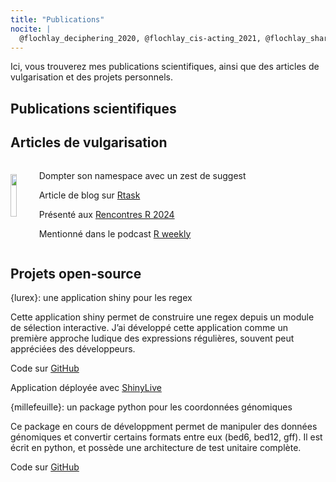 ```yaml
---
title: "Publications"
nocite: |
  @flochlay_deciphering_2020, @flochlay_cis-acting_2021, @flochlay_shared_2023
---
```


Ici, vous trouverez mes publications scientifiques, ainsi que des articles de vulgarisation et des projets personnels.

## Publications scientifiques

::: {#refs}
:::

## Articles de vulgarisation


:::: {.columns style='display: flex'}

::: {.column style='display: flex; align-items: center;'}
![](media/blog.png){width="70%" fig-align="center"}
:::

::: {.column width=90%}
<span class="ref">Dompter son namespace avec un zest de suggest</span>

<i class="bi bi-link-45deg pink"></i>  Article de blog sur [Rtask](https://rtask.thinkr.fr/fr/dompter-son-namespace-avec-un-zest-de-suggests/)

<i class="bi bi-share-fill pink"></i>  Présenté aux [Rencontres R 2024](https://github.com/Rencontres-R/Rencontres_R_2024/blob/main/Pr%C3%A9sentations/01_Mercredi/04_Courte%201/02_Floc'hlay_Swann_Pour%20un%20namespace%20tout%20en%20souplesse.html)

<i class="bi bi-share-fill pink"></i>  Mentionné dans le podcast [R weekly](https://share.fireside.fm/episode/87RSVeFz+2xVMmpYZ)
:::

::::

## Projets open-source

<span class="ref">{lurex}: une application shiny pour les regex</span>

Cette application shiny permet de construire une regex depuis un module de sélection interactive. J'ai développé cette application comme un première approche ludique des expressions régulières, souvent peut appréciées des développeurs.

<i class="bi bi-link-45deg pink"></i> Code sur [GitHub](https://github.com/dagousket/lurex)

<i class="bi bi-share-fill pink"></i> Application déployée avec [ShinyLive](https://dagousket.github.io/lurex/)

<span class="ref">{millefeuille}: un package python pour les coordonnées génomiques</span>

Ce package en cours de développment permet de manipuler des données génomiques et convertir certains formats entre eux (bed6, bed12, gff). Il est écrit en python, et possède une architecture de test unitaire complète.

<i class="bi bi-link-45deg pink"></i> Code sur [GitHub](https://github.com/dagousket/millefeuille)
